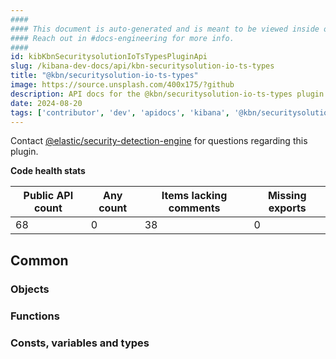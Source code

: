 ```yaml
---
####
#### This document is auto-generated and is meant to be viewed inside our experimental, new docs system.
#### Reach out in #docs-engineering for more info.
####
id: kibKbnSecuritysolutionIoTsTypesPluginApi
slug: /kibana-dev-docs/api/kbn-securitysolution-io-ts-types
title: "@kbn/securitysolution-io-ts-types"
image: https://source.unsplash.com/400x175/?github
description: API docs for the @kbn/securitysolution-io-ts-types plugin
date: 2024-08-20
tags: ['contributor', 'dev', 'apidocs', 'kibana', '@kbn/securitysolution-io-ts-types']
---
```




Contact [@elastic/security-detection-engine](https://github.com/orgs/elastic/teams/security-detection-engine) for questions regarding this plugin.

**Code health stats**

| Public API count  | Any count | Items lacking comments | Missing exports |
|-------------------|-----------|------------------------|-----------------|
| 68 | 0 | 38 | 0 |

## Common

### Objects
<DocDefinitionList data={kbnSecuritysolutionIoTsTypesObj.common.objects}/>

### Functions
<DocDefinitionList data={kbnSecuritysolutionIoTsTypesObj.common.functions}/>

### Consts, variables and types
<DocDefinitionList data={kbnSecuritysolutionIoTsTypesObj.common.misc}/>


